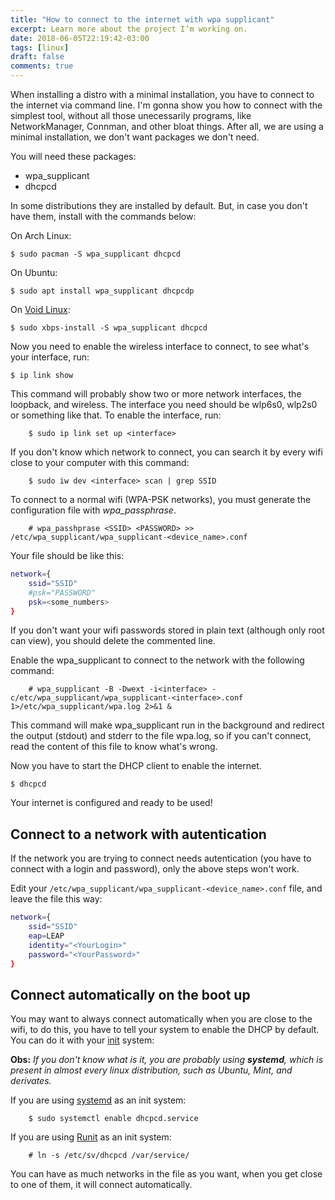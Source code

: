 ```yaml
---
title: "How to connect to the internet with wpa supplicant"
excerpt: Learn more about the project I’m working on.
date: 2018-06-05T22:19:42-03:00
tags: [linux]
draft: false
comments: true
---
```


When installing a distro with a minimal installation, you have to connect to the internet via command line. I'm gonna show you how to connect with the simplest tool, without all those unecessarily programs, like NetworkManager, Connman, and other bloat things. After all, we are using a minimal installation, we don't want packages we don't need.

You will need these packages:

- wpa_supplicant
- dhcpcd

In some distributions they are installed by default. But, in case you don't have them, install with the commands below:

On Arch Linux:

    $ sudo pacman -S wpa_supplicant dhcpcd

On Ubuntu:

    $ sudo apt install wpa_supplicant dhcpcdp

On [Void Linux](https://voidlinux.org/):

    $ sudo xbps-install -S wpa_supplicant dhcpcd

Now you need to enable the wireless interface to connect, to see what's your interface,
run:

    $ ip link show

This command will probably show two or more network interfaces, the loopback, and wireless. The interface you need should be wlp6s0, wlp2s0 or something like that. To enable the interface, run:

```
    $ sudo ip link set up <interface>
```

If you don't know which network to connect, you can search it by every wifi close to your computer with this command:
```
    $ sudo iw dev <interface> scan | grep SSID
```

To connect to a normal wifi (WPA-PSK networks), you must generate the configuration file
with _wpa\_passphrase_.
```
    # wpa_passhprase <SSID> <PASSWORD> >> /etc/wpa_supplicant/wpa_supplicant-<device_name>.conf
```

Your file should be like this:

```bash
network={
    ssid="SSID"
    #psk="PASSWORD"
    psk=<some_numbers>
}
```
If you don't want your wifi passwords stored in plain text (although only root can view), you should delete the commented line.

Enable the wpa_supplicant to connect to the network with the following command:
```
    # wpa_supplicant -B -Dwext -i<interface> -c/etc/wpa_supplicant/wpa_supplicant-<interface>.conf 1>/etc/wpa_supplicant/wpa.log 2>&1 &
```

This command will make wpa_supplicant run in the background and redirect the output (stdout) and stderr to the file wpa.log, so if you can't connect, read the content of this file to know what's wrong.

Now you have to start the DHCP client to enable the internet.

    $ dhcpcd

Your internet is configured and ready to be used!

## Connect to a network with autentication
If the network you are trying to connect needs autentication (you have to connect with a login and password), only the above steps won't work.

Edit your `/etc/wpa_supplicant/wpa_supplicant-<device_name>.conf` file, and leave the file this way:

```bash
network={
    ssid="SSID"
    eap=LEAP
    identity="<YourLogin>"
    password="<YourPassword>"
}
```

## Connect automatically on the boot up

You may want to always connect automatically when you are close to the wifi, to do this, you
have to tell your system to enable the DHCP by default. You can do it with your [init](https://en.wikipedia.org/wiki/Init) system:

**Obs:** _If you don't know what is it, you are probably using **systemd**, which is present in almost every linux distribution, such as Ubuntu, Mint, and derivates._

If you are using [systemd](https://en.wikipedia.org/wiki/Systemd) as an init system:
```
    $ sudo systemctl enable dhcpcd.service
```

If you are using [Runit](https://wiki.voidlinux.eu/Runit) as an init system:
```
    # ln -s /etc/sv/dhcpcd /var/service/
```

You can have as much networks in the file as you want, when you get close to one of them, it will connect automatically.
